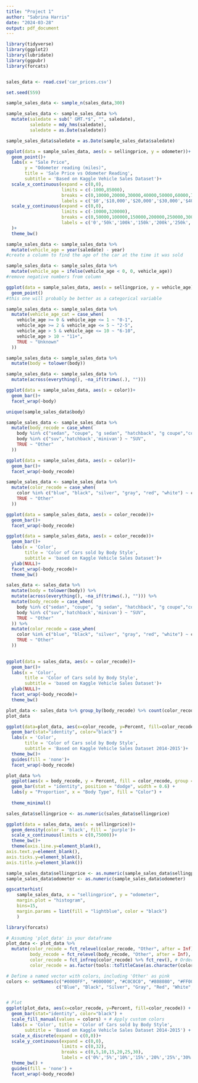 ```yaml
---
title: "Project 1"
author: "Sabrina Harris"
date: "2024-03-28"
output: pdf_document
---
```


```r
library(tidyverse)
library(ggplot2)
library(lubridate)
library(ggpubr)
library(forcats)


sales_data <- read.csv('car_prices.csv')
```

```r
set.seed(559)

sample_sales_data <- sample_n(sales_data,300)
```


```r
sample_sales_data <- sample_sales_data %>%
  mutate(saledate = sub(" GMT.*$", "", saledate),
         saledate = mdy_hms(saledate), 
         saledate = as.Date(saledate))

sample_sales_data$saledate = as.Date(sample_sales_data$saledate)
```


```r
ggplot(data = sample_sales_data, aes(x = sellingprice, y = odometer))+
  geom_point()+
  labs(x = "Sale Price",
       y = "Odometer reading (miles)",
       title = 'Sale Price vs Odometer Reading',
       subtitle = 'Based on Kaggle Vehicle Sales Dataset')+
  scale_x_continuous(expand = c(0,0),
                     limits = c(-1000,85000),
                     breaks = c(0,10000,20000,30000,40000,50000,60000,70000,80000),
                     labels = c('$0','$10,000','$20,000','$30,000','$40,000','$50,000','$60,000','$70,000','$80,000'))+
  scale_y_continuous(expand = c(0,0),
                     limits = c(-10000,320000),
                     breaks = c(0,50000,100000,150000,200000,250000,300000),
                     labels = c('0','50k','100k','150k','200k','250k','300k')
  )+
  theme_bw()

```

```r

sample_sales_data <- sample_sales_data %>%
  mutate(vehicle_age = year(saledate) - year)
#create a column to find the age of the car at the time it was sold
```

```r
sample_sales_data <- sample_sales_data %>%
  mutate(vehicle_age = ifelse(vehicle_age < 0, 0, vehicle_age))
#remove negative numbers from column
```

```r
ggplot(data = sample_sales_data, aes(x = sellingprice, y = vehicle_age))+
  geom_point()
#this one will probably be better as a categorical variable

```


```r

sample_sales_data <- sample_sales_data %>%
  mutate(vehicle_age_cat = case_when(
    vehicle_age >= 0 & vehicle_age <= 1 ~ "0-1",
    vehicle_age >= 2 & vehicle_age <= 5 ~ "2-5",
    vehicle_age > 5 & vehicle_age <= 10 ~ "6-10",
    vehicle_age > 10 ~ "11+",
    TRUE ~ "Unknown"
  ))

```

```r
sample_sales_data <- sample_sales_data %>%
  mutate(body = tolower(body)) 
```


```r
sample_sales_data <- sample_sales_data %>%
  mutate(across(everything(), ~na_if(trimws(.), "")))
```


```r
ggplot(data = sample_sales_data, aes(x = color))+
  geom_bar()+
  facet_wrap(~body)
```


```r
unique(sample_sales_data$body)
```

```r
sample_sales_data <- sample_sales_data %>%
  mutate(body_recode = case_when(
    body %in% c("sedan", "coupe", "g sedan", "hatchback", "g coupe","convertible") ~ "Sedan",
    body %in% c("suv",'hatchback','minivan') ~ "SUV",
    TRUE ~ "Other"
  ))
```


```r
ggplot(data = sample_sales_data, aes(x = color))+
  geom_bar()+
  facet_wrap(~body_recode)
```
```r
sample_sales_data <- sample_sales_data %>%
  mutate(color_recode = case_when(
    color %in% c("blue", "black", "silver", "gray", "red", "white") ~ color,
    TRUE ~ "Other"
  ))
```

```r
ggplot(data = sample_sales_data, aes(x = color_recode))+
  geom_bar()+
  facet_wrap(~body_recode)
```


```r
ggplot(data = sample_sales_data, aes(x = color_recode))+
  geom_bar()+
  labs(x = 'Color',
       title = 'Color of Cars sold by Body Style',
       subtitle = 'based on Kaggle Vehicle Sales Dataset')+
  ylab(NULL)+
  facet_wrap(~body_recode)+
  theme_bw()
```


```r
sales_data <- sales_data %>%
  mutate(body = tolower(body)) %>%
  mutate(across(everything(), ~na_if(trimws(.), ""))) %>%
  mutate(body_recode = case_when(
    body %in% c("sedan", "coupe", "g sedan", "hatchback", "g coupe","convertible") ~ "Sedan",
    body %in% c("suv",'hatchback','minivan') ~ "SUV",
    TRUE ~ "Other"
  )) %>% 
  mutate(color_recode = case_when(
    color %in% c("blue", "black", "silver", "gray", "red", "white") ~ color,
    TRUE ~ "Other"
  ))
  
```

```r
ggplot(data = sales_data, aes(x = color_recode))+
  geom_bar()+
  labs(x = 'Color',
       title = 'Color of Cars sold by Body Style',
       subtitle = 'based on Kaggle Vehicle Sales Dataset')+
  ylab(NULL)+
  facet_wrap(~body_recode)+
  theme_bw()
```

```r
plot_data <- sales_data %>% group_by(body_recode) %>% count(color_recode) %>% mutate(Percent = 100*n/sum(n))
plot_data
```


```r
ggplot(data=plot_data, aes(x=color_recode, y=Percent, fill=color_recode)) +
  geom_bar(stat="identity", color="black") +
  labs(x = 'Color',
       title = 'Color of Cars sold by Body Style',
       subtitle = 'Based on Kaggle Vehicle Sales Dataset 2014-2015')+
  theme_bw()+
  guides(fill = 'none')+
  facet_wrap(~body_recode)
```
```r
plot_data %>%
  ggplot(aes(x = body_recode, y = Percent, fill = color_recode, group = color_recode)) +
  geom_bar(stat = "identity", position = "dodge", width = 0.6) +
  labs(y = "Proportion", x = "Body Type", fill = "Color") +
  
  theme_minimal()
```

```r
sales_data$sellingprice <- as.numeric(sales_data$sellingprice)
```


```r

ggplot(data = sales_data, aes(x = sellingprice))+
  geom_density(color = 'black', fill = 'purple')+
  scale_x_continuous(limits = c(0,75000))+
  theme_bw()+
  theme(axis.line.y=element_blank(),
axis.text.y=element_blank(),
axis.ticks.y=element_blank(),
axis.title.y=element_blank())
```
```r
sample_sales_data$sellingprice <- as.numeric(sample_sales_data$sellingprice)
sample_sales_data$odometer <- as.numeric(sample_sales_data$odometer)
```

```r

ggscatterhist(
    sample_sales_data, x = "sellingprice", y = "odometer",
    margin.plot = "histogram",
    bins=15,
    margin.params = list(fill = "lightblue", color = "black")
    )
```



```r
library(forcats)

# Assuming 'plot_data' is your dataframe
plot_data <- plot_data %>%
  mutate(color_recode = fct_relevel(color_recode, "Other", after = Inf), # Move "Other" to the end
         body_recode = fct_relevel(body_recode, "Other", after = Inf),   # Move "Other" for body_recode to the end
         color_recode = fct_infreq(color_recode) %>% fct_rev(), # Order colors by frequency, then reverse
         color_recode = as.factor(tools::toTitleCase(as.character(color_recode)))) # Capitalize color names

# Define a named vector with colors, including 'Other' as pink
colors <- setNames(c("#0000FF", "#000000", "#C0C0C0", "#808080", "#FF0000", "#FFFFFF", "#FFC0CB"), 
                   c("Blue", "Black", "Silver", "Gray", "Red", "White", "Other"))



```

```r
# Plot
ggplot(plot_data, aes(x=color_recode, y=Percent, fill=color_recode)) +
  geom_bar(stat="identity", color="black") +
  scale_fill_manual(values = colors) + # Apply custom colors
  labs(x = 'Color', title = 'Color of Cars sold by Body Style',
       subtitle = 'Based on Kaggle Vehicle Sales Dataset 2014-2015') +
  scale_x_discrete(expand = c(0,0))+
  scale_y_continuous(expand = c(0,0),
                     limits = c(0,32),
                     breaks = c(0,5,10,15,20,25,30),
                     labels = c('0%','5%','10%','15%','20%','25%','30%'))+
  theme_bw() +
  guides(fill = 'none') +
  facet_wrap(~body_recode)
```



